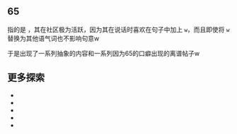 
## 65
指的是 **<UserHoverCard username='6512345'/>**，其在社区极为活跃，因为其在说话时喜欢在句子中加上 `w`，而且即使将 `w` 替换为其他语气词也不影响句意w

于是出现了一系列抽象的内容和一系列因为65的口癖出现的离谱帖子w

## 更多探索

- <TopicHoverCard topicId='600992' defaultTitle='用油猴脚本把65变成一只小猫' />
- <TopicHoverCard topicId='634118' defaultTitle='65喵脚本更新了' />
- <TopicHoverCard topicId='642093' defaultTitle='在l站养65w只猫' />
- <TopicHoverCard topicId='676419' defaultTitle='站内养猫完全指北 | 神经教程 0x01' />
- <TopicHoverCard topicId='749613' defaultTitle='65喵脚本又更新了，修了个小特性，加了个快捷键' />
